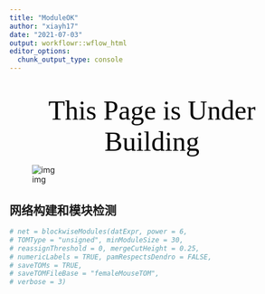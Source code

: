 ```yaml
---
title: "ModuleOK"
author: "xiayh17"
date: "2021-07-03"
output: workflowr::wflow_html
editor_options:
  chunk_output_type: console
---
```

# 

<center><font face="Noteworthy" color=black size=12>This Page is Under Building</font></center>

![img](https://cdn.jsdelivr.net/gh/xiayh17/Figs@main/uPic/giphy.gif)


## 网络构建和模块检测
```r
# net = blockwiseModules(datExpr, power = 6,
# TOMType = "unsigned", minModuleSize = 30,
# reassignThreshold = 0, mergeCutHeight = 0.25,
# numericLabels = TRUE, pamRespectsDendro = FALSE,
# saveTOMs = TRUE,
# saveTOMFileBase = "femaleMouseTOM",
# verbose = 3)
```

